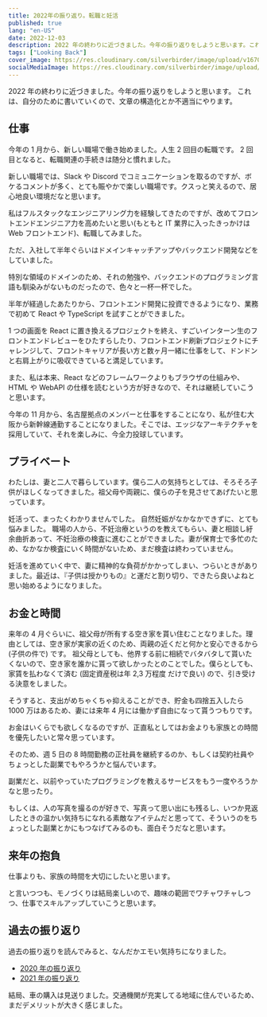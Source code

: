 ```yaml
---
title: 2022年の振り返り。転職と妊活
published: true
lang: "en-US"
date: 2022-12-03
description: 2022 年の終わりに近づきました。今年の振り返りをしようと思います。これは、自分のために書いていくので、文章の構造化とか不適当にやります。
tags: ["Looking Back"]
cover_image: https://res.cloudinary.com/silverbirder/image/upload/v1670041053/silver-birder.github.io/blog/IMG_2127.jpg
socialMediaImage: https://res.cloudinary.com/silverbirder/image/upload/v1670041053/silver-birder.github.io/blog/IMG_2127.jpg
---
```


2022 年の終わりに近づきました。今年の振り返りをしようと思います。
これは、自分のために書いていくので、文章の構造化とか不適当にやります。

## 仕事

今年の 1 月から、新しい職場で働き始めました。人生 2 回目の転職です。
2 回目となると、転職関連の手続きは随分と慣れました。

新しい職場では、Slack や Discord でコミュニケーションを取るのですが、ボケるコメントが多く、とても賑やかで楽しい職場です。クスっと笑えるので、居心地良い環境だなと思います。

私はフルスタックなエンジニアリング力を経験してきたのですが、改めてフロントエンドエンジニア力を高めたいと思い(もともと IT 業界に入ったきっかけは Web フロントエンド)、転職してみました。

ただ、入社して半年ぐらいはドメインキャッチアップやバックエンド開発などをしていました。

特別な領域のドメインのため、それの勉強や、バックエンドのプログラミング言語も馴染みがないものだったので、色々と一杯一杯でした。

半年が経過したあたりから、フロントエンド開発に投資できるようになり、業務で初めて React や TypeScript を試すことができました。

1 つの画面を React に置き換えるプロジェクトを終え、すごいインターン生のフロントエンドレビューをひたすらしたり、フロントエンド刷新プロジェクトにチャレンジして、フロントキャリアが長い方と数ヶ月一緒に仕事をして、ドンドンと右肩上がりに吸収できていると満足しています。

また、私は本来、React などのフレームワークよりもブラウザの仕組みや、HTML や WebAPI の仕様を読むという方が好きなので、それは継続していこうと思います。

今年の 11 月から、名古屋拠点のメンバーと仕事をすることになり、私が住む大阪から新幹線通勤することになりました。そこでは、エッジなアーキテクチャを採用していて、それを楽しみに、今全力投球しています。

## プライベート

わたしは、妻と二人で暮らしています。僕ら二人の気持ちとしては、そろそろ子供がほしくなってきました。祖父母や両親に、僕らの子を見させてあげたいと思っています。

妊活って、まったくわかりませんでした。
自然妊娠がなかなかできずに、とても悩みました。
職場の人から、不妊治療というのを教えてもらい、妻と相談し紆余曲折あって、不妊治療の検査に進むことができました。妻が保育士で多忙のため、なかなか検査にいく時間がないため、まだ検査は終わっていません。

妊活を進めていく中で、妻に精神的な負荷がかかってしまい、つらいときがありました。最近は、『子供は授かりもの』と運だと割り切り、できたら良いよねと思い始めるようになりました。

## お金と時間

来年の 4 月ぐらいに、祖父母が所有する空き家を貰い住むことなりました。理由としては、空き家が実家の近くのため、両親の近くだと何かと安心できるから (子供の件で) です。
祖父母としても、他界する前に相続でバタバタして貰いたくないので、空き家を誰かに貰って欲しかったとのことでした。僕らとしても、家賃を払わなくて済む (固定資産税は年 2,3 万程度 だけで良い) ので、引き受ける決意をしました。

そうすると、支出がめちゃくちゃ抑えることができ、貯金も四捨五入したら 1000 万はあるため、妻には来年 4 月には働かず自由になって貰うつもりです。

お金はいくらでも欲しくなるのですが、正直私としてはお金よりも家族との時間を優先したいと常々思っています。

そのため、週 5 日の 8 時間勤務の正社員を継続するのか、もしくは契約社員やちょっとした副業でもやろうかと悩んでいます。

副業だと、以前やっていたプログラミングを教えるサービスをもう一度やろうかなと思ったり。

もしくは、人の写真を撮るのが好きで、写真って思い出にも残るし、いつか見返したときの温かい気持ちになれる素敵なアイテムだと思ってて、そういうのをちょっとした副業とかにもつなげてみるのも、面白そうだなと思います。

## 来年の抱負

仕事よりも、家族の時間を大切にしたいと思います。

と言いつつも、モノづくりは結局楽しいので、趣味の範囲でワチャワチャしつつ、仕事でスキルアップしていこうと思います。

## 過去の振り返り

過去の振り返りを読んでみると、なんだかエモい気持ちになりました。

- [2020 年の振り返り](https://silverbirder.github.io/blog/contents/2020_furikaeri/)
- [2021 年の振り返り](https://silverbirder.github.io/blog/contents/2021_furikaeri/)

結局、車の購入は見送りました。交通機関が充実してる地域に住んでいるため、まだデメリットが大きく感じました。
